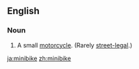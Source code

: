 ==English==
===Noun===
{{en-noun}}
{{wikipedia}}

#A small [[motorcycle]]. (Rarely [[street-legal]].)

[[ja:minibike]]
[[zh:minibike]]